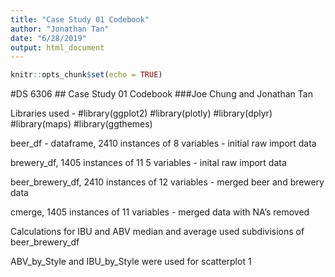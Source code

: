 ```yaml
---
title: "Case Study 01 Codebook"
author: "Jonathan Tan"
date: "6/28/2019"
output: html_document
---
```


```r
knitr::opts_chunk$set(echo = TRUE)
```
#DS 6306
## Case Study 01 Codebook
###Joe Chung and Jonathan Tan

Libraries used - 
#library(ggplot2)
#library(plotly)
#library(dplyr)
#library(maps)
#library(ggthemes)


beer_df - dataframe, 2410 instances of 8 variables - initial raw import data

brewery_df, 1405 instances of 11 5 variables - inital raw import data

beer_brewery_df, 2410 instances of 12 variables - merged beer and brewery data

cmerge, 1405 instances of 11 variables - merged data with NA's removed

Calculations for IBU and ABV median and average used subdivisions of beer_brewery_df

ABV_by_Style and IBU_by_Style were used for scatterplot 1

